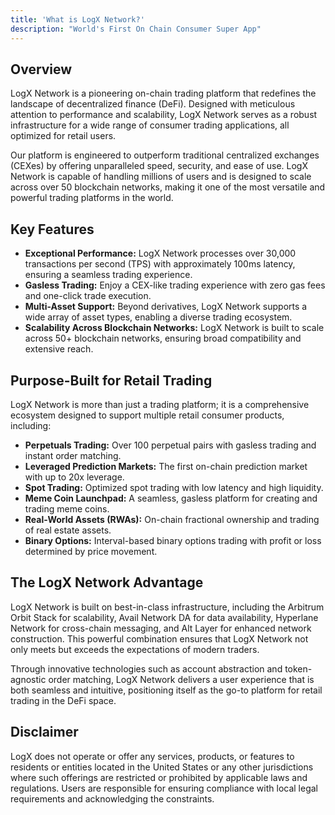 ```yaml
---
title: 'What is LogX Network?'
description: "World's First On Chain Consumer Super App"
---
```


## Overview

LogX Network is a pioneering on-chain trading platform that redefines the landscape of decentralized finance (DeFi). Designed with meticulous attention to performance and scalability, LogX Network serves as a robust infrastructure for a wide range of consumer trading applications, all optimized for retail users.

Our platform is engineered to outperform traditional centralized exchanges (CEXes) by offering unparalleled speed, security, and ease of use. LogX Network is capable of handling millions of users and is designed to scale across over 50 blockchain networks, making it one of the most versatile and powerful trading platforms in the world.

## Key Features

- **Exceptional Performance:** LogX Network processes over 30,000 transactions per second (TPS) with approximately 100ms latency, ensuring a seamless trading experience.
- **Gasless Trading:** Enjoy a CEX-like trading experience with zero gas fees and one-click trade execution.
- **Multi-Asset Support:** Beyond derivatives, LogX Network supports a wide array of asset types, enabling a diverse trading ecosystem.
- **Scalability Across Blockchain Networks:** LogX Network is built to scale across 50+ blockchain networks, ensuring broad compatibility and extensive reach.

## Purpose-Built for Retail Trading

LogX Network is more than just a trading platform; it is a comprehensive ecosystem designed to support multiple retail consumer products, including:

- **Perpetuals Trading:** Over 100 perpetual pairs with gasless trading and instant order matching.
- **Leveraged Prediction Markets:** The first on-chain prediction market with up to 20x leverage.
- **Spot Trading:** Optimized spot trading with low latency and high liquidity.
- **Meme Coin Launchpad:** A seamless, gasless platform for creating and trading meme coins.
- **Real-World Assets (RWAs):** On-chain fractional ownership and trading of real estate assets.
- **Binary Options:** Interval-based binary options trading with profit or loss determined by price movement.

## The LogX Network Advantage

LogX Network is built on best-in-class infrastructure, including the Arbitrum Orbit Stack for scalability, Avail Network DA for data availability, Hyperlane Network for cross-chain messaging, and Alt Layer for enhanced network construction. This powerful combination ensures that LogX Network not only meets but exceeds the expectations of modern traders.

Through innovative technologies such as account abstraction and token-agnostic order matching, LogX Network delivers a user experience that is both seamless and intuitive, positioning itself as the go-to platform for retail trading in the DeFi space.

## Disclaimer

LogX does not operate or offer any services, products, or features to residents or entities located in the United States or any other jurisdictions where such offerings are restricted or prohibited by applicable laws and regulations. Users are responsible for ensuring compliance with local legal requirements and acknowledging the constraints.